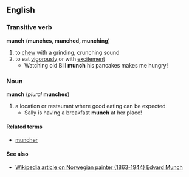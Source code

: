 == English ==
=== Transitive verb ===
'''munch''' ('''munches, munched, munching''')
# to [[chew]] with a grinding, crunching sound
# to eat [[vigorous]]ly or with [[excitement]]
#* Watching old Bill '''munch''' his pancakes makes me hungry!
=== Noun ===
'''munch''' (''plural'' '''munches''')
# a location or restaurant where good eating can be expected
#* Sally is having a breakfast '''munch''' at her place!
==== Related terms ====
*[[muncher]]
==== See also ====
* [[:w:Edvard Munch|Wikipedia article on Norwegian painter (1863-1944) Edvard Munch]]